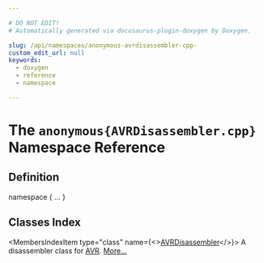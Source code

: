 ```yaml
---

# DO NOT EDIT!
# Automatically generated via docusaurus-plugin-doxygen by Doxygen.

slug: /api/namespaces/anonymous-avrdisassembler-cpp-
custom_edit_url: null
keywords:
  - doxygen
  - reference
  - namespace

---
```





# The `anonymous{AVRDisassembler.cpp}` Namespace Reference

<DoxygenPage pluginConfig={pluginConfig}>



## Definition

<CodeBlock>namespace &#123; ... &#125;</CodeBlock>

## Classes Index

<MembersIndex>

<MembersIndexItem
  type="class"
  name={<><a href="/docs/api/classes/anonymous-namespace-avrdisassembler-cpp-/avrdisassembler">AVRDisassembler</a></>}>
A disassembler class for <a href="/docs/api/namespaces/llvm/avr">AVR</a>. <a href="/docs/api/classes/anonymous-namespace-avrdisassembler-cpp-/avrdisassembler/#details">More...</a>
</MembersIndexItem>

</MembersIndex>


</DoxygenPage>

